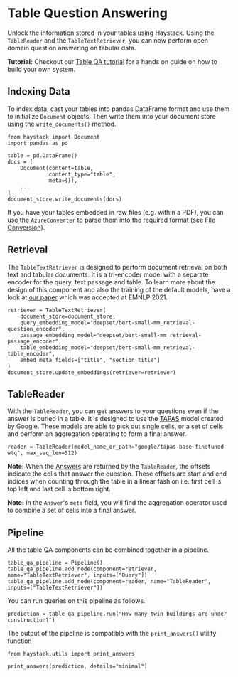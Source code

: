# Table Question Answering

Unlock the information stored in your tables using Haystack.
Using the `TableReader` and the `TableTextRetriever`, you can now perform open domain question answering on tabular data.

<div className="max-w-xl bg-yellow-light-theme border-l-8 border-yellow-dark-theme px-6 pt-6 pb-4 my-4 rounded-md dark:bg-yellow-900">

**Tutorial:** Checkout our [Table QA tutorial](/tutorials/table-qa) for a hands on guide on how to build your own system.

</div>

## Indexing Data

To index data, cast your tables into pandas DataFrame format and use them to initialize `Document` objects.
Then write them into your document store using the `write_documents()` method.

```
from haystack import Document
import pandas as pd

table = pd.DataFrame()
docs = [
    Document(content=table,
             content_type="table",
             meta={}),
    ...
]
document_store.write_documents(docs)
```

If you have your tables embedded in raw files (e.g. within a PDF), you can use the `AzureConverter` to parse them into the required format (see [File Conversion](/preprocessing#file-conversion)). 

## Retrieval

The `TableTextRetriever` is designed to perform document retrieval on both text and tabular documents.
It is a tri-encoder model with a separate encoder for the query, text passage and table.
To learn more about the design of this component and also the training of the default models,
have a look at [our paper](https://arxiv.org/abs/2108.04049) which was accepted at EMNLP 2021.

```
retriever = TableTextRetriever(
    document_store=document_store,
    query_embedding_model="deepset/bert-small-mm_retrieval-question_encoder",
    passage_embedding_model="deepset/bert-small-mm_retrieval-passage_encoder",
    table_embedding_model="deepset/bert-small-mm_retrieval-table_encoder",
    embed_meta_fields=["title", "section_title"]
)
document_store.update_embeddings(retriever=retriever)
```

## TableReader

With the `TableReader`, you can get answers to your questions even if the answer is buried in a table.
It is designed to use the [TAPAS](https://github.com/google-research/tapas) model created by Google.
These models are able to pick out single cells,
or a set of cells and perform an aggregation operating to form a final answer.

```
reader = TableReader(model_name_or_path="google/tapas-base-finetuned-wtq", max_seq_len=512)
```

<div className="max-w-xl bg-yellow-light-theme border-l-8 border-yellow-dark-theme px-6 pt-6 pb-4 my-4 rounded-md dark:bg-yellow-900">

**Note:** When the [Answers](/components/primitives#answers) are returned by the `TableReader`,
the offsets indicate the cells that answer the question.
These offsets are start and end indices when counting through the table in a linear fashion
i.e. first cell is top left and last cell is bottom right.

</div>

<div className="max-w-xl bg-yellow-light-theme border-l-8 border-yellow-dark-theme px-6 pt-6 pb-4 my-4 rounded-md dark:bg-yellow-900">

**Note:** In the `Answer`'s `meta` field, you will find the aggregation operator used to combine a set of cells into a final answer.

</div>

## Pipeline

All the table QA components can be combined together in a pipeline.

```
table_qa_pipeline = Pipeline()
table_qa_pipeline.add_node(component=retriever, name="TableTextRetriever", inputs=["Query"])
table_qa_pipeline.add_node(component=reader, name="TableReader", inputs=["TableTextRetriever"])
```

You can run queries on this pipeline as follows.

```
prediction = table_qa_pipeline.run("How many twin buildings are under construction?")
```

The output of the pipeline is compatible with the `print_answers()` utility function

```
from haystack.utils import print_answers

print_answers(prediction, details="minimal")
```

